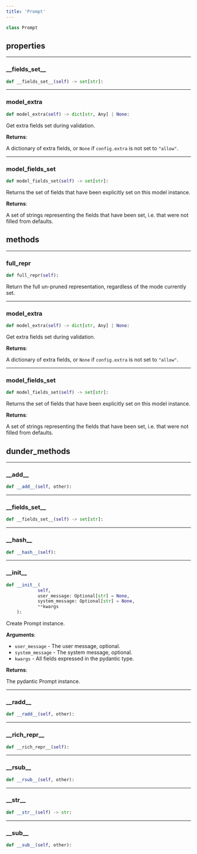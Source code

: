 ```yaml
---
title: 'Prompt'
---
```


```python
class Prompt
```



## properties

---

### \_\_fields\_set\_\_

```python
def __fields_set__(self) -> set[str]:
```



---

### model\_extra

```python
def model_extra(self) -> dict[str, Any] | None:
```

Get extra fields set during validation.

**Returns**:

A dictionary of extra fields, or `None` if `config.extra` is not set to `"allow"`.

---

### model\_fields\_set

```python
def model_fields_set(self) -> set[str]:
```

Returns the set of fields that have been explicitly set on this model instance.

**Returns**:

A set of strings representing the fields that have been set,
i.e. that were not filled from defaults.

## methods

---

### full\_repr

```python
def full_repr(self):
```

Return the full un-pruned representation, regardless of the mode currently set.

---

### model\_extra

```python
def model_extra(self) -> dict[str, Any] | None:
```

Get extra fields set during validation.

**Returns**:

A dictionary of extra fields, or `None` if `config.extra` is not set to `"allow"`.

---

### model\_fields\_set

```python
def model_fields_set(self) -> set[str]:
```

Returns the set of fields that have been explicitly set on this model instance.

**Returns**:

A set of strings representing the fields that have been set,
i.e. that were not filled from defaults.

## dunder_methods

---

### \_\_add\_\_

```python
def __add__(self, other):
```



---

### \_\_fields\_set\_\_

```python
def __fields_set__(self) -> set[str]:
```



---

### \_\_hash\_\_

```python
def __hash__(self):
```



---

### \_\_init\_\_

```python
def __init__(
            self,
            user_message: Optional[str] = None,
            system_message: Optional[str] = None,
            **kwargs
    ):
```

Create Prompt instance.

**Arguments**:

- `user_message` - The user message, optional.
- `system_message` - The system message, optional.
- `kwargs` - All fields expressed in the pydantic type.



**Returns**:

The pydantic Prompt instance.

---

### \_\_radd\_\_

```python
def __radd__(self, other):
```



---

### \_\_rich\_repr\_\_

```python
def __rich_repr__(self):
```



---

### \_\_rsub\_\_

```python
def __rsub__(self, other):
```



---

### \_\_str\_\_

```python
def __str__(self) -> str:
```



---

### \_\_sub\_\_

```python
def __sub__(self, other):
```

